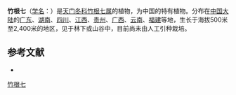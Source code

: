 {{Speciesbox
| name = 竹根七
| status = 
| status_system = 
| image = 
| genus = Disporopsis
| species = fuscopicta
| authority = Hance
}}

'''竹根七'''（[[学名|学名]]：{{lang|la|''Disporopsis fuscopicta''}}）是[[天门冬科|天门冬科]][[竹根七属|竹根七属]]的植物，为中国的特有植物。分布在[[中国大陆|中国大陆]]的[[广东|广东]]、[[湖南|湖南]]、[[四川|四川]]、[[江西|江西]]、[[贵州|贵州]]、[[广西|广西]]、[[云南|云南]]、[[福建|福建]]等地，生长于海拔500米至2,400米的地区，见于林下或山谷中，目前尚未由人工引种栽培。

== 参考文献 ==
<div class="references-small">
* {{cite web| url =http://www.bioinfo.cn/db05/KmzwSpecies.php?action=view&id=5414| title =竹根七| work =《中国高等植物数据库全库》| publisher =中国科学院微生物研究所| author =昆明植物研究所| accessdate =2009-02-25| deadurl =yes| archiveurl =https://web.archive.org/web/20160305081555/http://www.bioinfo.cn/db05/KmzwSpecies.php?action=view&id=5414| archivedate =2016-03-05}}
</div>
{{Taxonbar|from=Q15231826}}

[[Category:竹根七属|竹根七]]


{{植物小作品}}